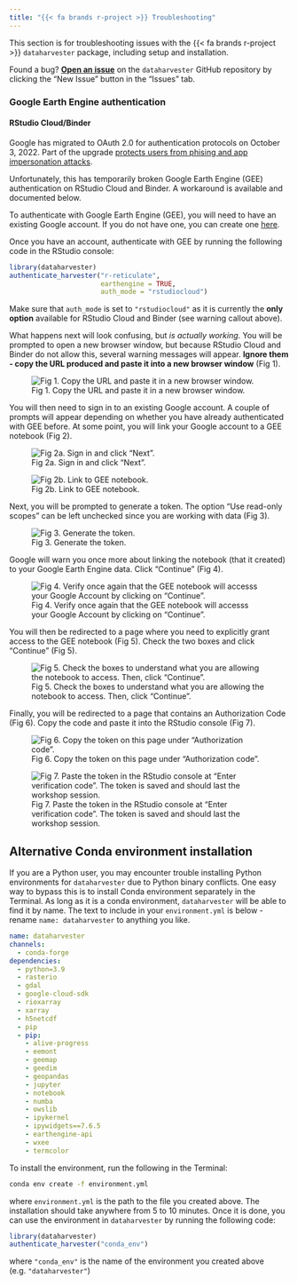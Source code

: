 ```yaml
---
title: "{{< fa brands r-project >}} Troubleshooting"
---
```


::: callout-note
This section is for troubleshooting issues with the {{< fa brands r-project >}} `dataharvester` package, including setup and installation. 
:::

::: callout-tip
Found a bug? [**Open an issue**](https://github.com/Sydney-Informatics-Hub/AgReFed-Workshop/issues) on the `dataharvester` GitHub repository by clicking the "New Issue" button in the "Issues" tab.
:::

<!-- 
### Activating a Conda environment


### GDAL

### Google Cloud CLI -->

### Google Earth Engine authentication


#### RStudio Cloud/Binder

::: callout-warning
Google has migrated to OAuth 2.0 for authentication protocols on October 3, 2022. Part of the upgrade [protects users from phising and app impersonation attacks](https://developers.googleblog.com/2022/02/making-oauth-flows-safer.html).

Unfortunately, this has temporarily broken Google Earth Engine (GEE) authentication on RStudio Cloud and Binder. A workaround is available and documented below.
:::

To authenticate with Google Earth Engine (GEE), you will need to have an existing Google account. If you do not have one, you can create one [here](https://accounts.google.com/signup/v2/webcreateaccount?flowName=GlifWebSignIn&flowEntry=SignUp).

Once you have an account, authenticate with GEE by running the following code in the RStudio console:

```r
library(dataharvester)
authenticate_harvester("r-reticulate", 
                       earthengine = TRUE,
                       auth_mode = "rstudiocloud")
```
Make sure that `auth_mode` is set to `"rstudiocloud"` as it is currently the **only option** available for RStudio Cloud and Binder (see warning callout above).

What happens next will look confusing, but *is actually working*. You will be prompted to open a new browser window, but because RStudio Cloud and Binder do not allow this, several warning messages will appear. **Ignore them - copy the URL produced and paste it into a new browser window** (Fig 1). 


![Fig 1. Copy the URL and paste it in a new browser window.](../images/gee/gee00.jpg)

You will then need to sign in to an existing Google account. A couple of prompts will appear depending on whether you have already authenticated with GEE before. At some point, you will link your Google account to a GEE notebook (Fig 2).

::: {layout="[1,1]"}
![Fig 2a. Sign in and click "Next".](../images/gee/gee01.jpg)

![Fig 2b. Link to GEE notebook.](../images/gee/gee02.jpg)
:::

Next, you will be prompted to generate a token. The option "Use read-only scopes" can be left unchecked since you are working with data (Fig 3).

![Fig 3. Generate the token.](../images/gee/gee03.jpg)

Google will warn you once more about linking the notebook (that it created) to your Google Earth Engine data. Click "Continue" (Fig 4).

![Fig 4. Verify once again that the GEE notebook will accesss your Google Account by clicking on "Continue".](../images/gee/gee04.jpg)

You will then be redirected to a page where you need to explicitly grant access to the GEE notebook (Fig 5). Check the two boxes and click "Continue" (Fig 5).

![Fig 5. Check the boxes to understand what you are allowing the notebook to access. Then, click "Continue".](../images/gee/gee05.jpg)

Finally, you will be redirected to a page that contains an Authorization Code (Fig 6). Copy the code and paste it into the RStudio console (Fig 7).

![Fig 6. Copy the token on this page under "Authorization code".](../images/gee/gee06.jpg)

![Fig 7. Paste the token in the RStudio console at "Enter verification code". The token is saved and should last the workshop session.](../images/gee/gee07.jpg)

## Alternative Conda environment installation

If you are a Python user, you may encounter trouble installing Python environments for `dataharvester` due to Python binary conflicts. One easy way to bypass this is to install Conda environment separately in the Terminal. As long as it is a conda environment, `dataharvester` will be able to find it by name. The text to include in your `environment.yml` is below - rename `name: dataharvester` to anything you like.

```yaml
name: dataharvester
channels:
  - conda-forge
dependencies:
  - python=3.9
  - rasterio
  - gdal
  - google-cloud-sdk
  - rioxarray
  - xarray
  - h5netcdf
  - pip
  - pip:
    - alive-progress
    - eemont
    - geemap
    - geedim
    - geopandas
    - jupyter
    - notebook
    - numba
    - owslib
    - ipykernel
    - ipywidgets==7.6.5
    - earthengine-api
    - wxee
    - termcolor
```
To install the environment, run the following in the Terminal:

```bash
conda env create -f environment.yml
```
where `environment.yml` is the path to the file you created above. The installation should take anywhere from 5 to 10 minutes. Once it is done, you can use the environment in `dataharvester` by running the following code:

```r
library(dataharvester)
authenticate_harvester("conda_env")
```
where `"conda_env"` is the name of the environment you created above (e.g. `"dataharvester"`)